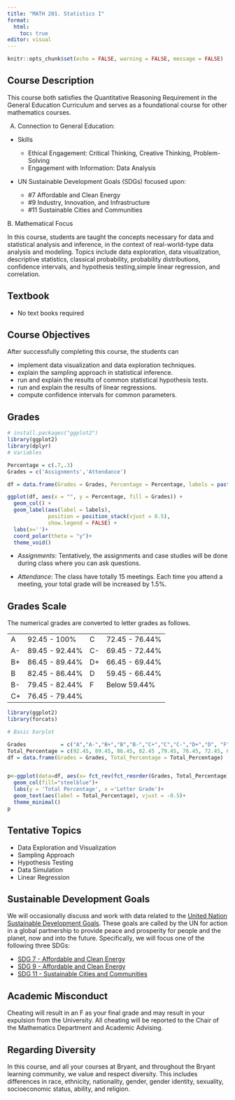 ```yaml
---
title: "MATH 201. Statistics I"
format: 
  html:
    toc: true
editor: visual
---
```


```r
knitr::opts_chunk$set(echo = FALSE, warning = FALSE, message = FALSE)
```


## Course Description

This course both satisfies the Quantitative Reasoning Requirement in the General Education Curriculum and serves as a foundational course for other mathematics courses.

A.  Connection to General Education:

-   Skills

    -   Ethical Engagement: Critical Thinking, Creative Thinking, Problem-Solving
    -   Engagement with Information: Data Analysis

-   UN Sustainable Development Goals (SDGs) focused upon:

    - #7 Affordable and Clean Energy
    - #9 Industry, Innovation, and Infrastructure
    - #11 Sustainable Cities and Communities


B. Mathematical Focus

In this course, students are taught the concepts necessary for data and statistical analysis and inference, in the context of real-world-type data analysis and modeling. Topics include data exploration, data visualization, descriptive statistics, classical probability, probability distributions, confidence intervals, and hypothesis testing,simple linear regression, and correlation. 


## Textbook

-   No text books required

## Course Objectives

After successfully completing this course, the students can

- implement data visualization and data exploration techniques.
- explain the sampling approach in statistical inference.
- run and explain the results of common statistical hypothesis tests. 
- run and explain the results of linear regressions.
- compute confidence intervals for common parameters. 

## Grades

```r
# install.packages("ggplot2")
library(ggplot2)
library(dplyr)
# Variables

Percentage = c(.7,.3)
Grades = c('Assignments','Attendance')

df = data.frame(Grades = Grades, Percentage = Percentage, labels = paste0(Percentage*100, "%"))

ggplot(df, aes(x = "", y = Percentage, fill = Grades)) +
  geom_col() +
  geom_label(aes(label = labels),
             position = position_stack(vjust = 0.5),
             show.legend = FALSE) +
  labs(x='')+
  coord_polar(theta = "y")+
  theme_void()
```

-   *Assignments*: Tentatively, the assignments and case studies will be done during class where you can ask questions.

-   *Attendance*: The class have totally 15 meetings. Each time you attend a meeting, your total grade will be increased by 1.5%.

## Grades Scale

The numerical grades are converted to letter grades as follows.

|     |                |     |                |
|-----|----------------|-----|----------------|
| A   | 92.45 - 100%   | C   | 72.45 - 76.44% |
| A-  | 89.45 - 92.44% | C-  | 69.45 - 72.44% |
| B+  | 86.45 - 89.44% | D+  | 66.45 - 69.44% |
| B   | 82.45 - 86.44% | D   | 59.45 - 66.44% |
| B-  | 79.45 - 82.44% | F   | Below 59.44%   |
| C+  | 76.45 - 79.44% |     |                |

```r
library(ggplot2)
library(forcats)

# Basic barplot

Grades           = c("A","A-","B+","B","B-","C+","C","C-","D+","D", "F")
Total_Percentage = c(92.45, 89.45, 86.45, 82.45 ,79.45, 76.45, 72.45, 69.45, 66.45, 59.45, 0)
df = data.frame(Grades = Grades, Total_Percentage = Total_Percentage)


p<-ggplot(data=df, aes(x= fct_rev(fct_reorder(Grades, Total_Percentage)), y=Total_Percentage)) +
  geom_col(fill="steelblue")+
  labs(y = 'Total Percentage', x ='Letter Grade')+
  geom_text(aes(label = Total_Percentage), vjust = -0.5)+
  theme_minimal()
p

```

## Tentative Topics

-   Data Exploration and Visualization
-   Sampling Approach
-   Hypothesis Testing
-   Data Simulation
-   Linear Regression

## Sustainable Development Goals

We will occasionally discuss and work with data related to the [United Nation Sustainable Development Goals](https://sdgs.un.org/goals). These goals are called by the UN for action in a global partnership to provide peace and prosperity for people and the planet, now and into the future. Specifically, we will focus one of the following three SDGs:

-   [SDG 7 - Affordable and Clean Energy](https://www.globalgoals.org/goals/7-affordable-and-clean-energy/)
-   [SDG 9 - Affordable and Clean Energy](https://www.globalgoals.org/goals/9-industry-innovation-and-infrastructure/)
-   [SDG 11 - Sustainable Cities and Communities](https://www.globalgoals.org/goals/11-sustainable-cities-and-communities/)

## Academic Misconduct

Cheating will result in an F as your final grade and may result in your expulsion from the University. All cheating will be reported to the Chair of the Mathematics Department and Academic Advising.

## Regarding Diversity

In this course, and all your courses at Bryant, and throughout the Bryant learning community, we value and respect diversity. This includes differences in race, ethnicity, nationality, gender, gender identity, sexuality, socioeconomic status, ability, and religion.
